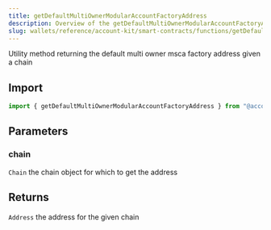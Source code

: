 ```yaml
---
title: getDefaultMultiOwnerModularAccountFactoryAddress
description: Overview of the getDefaultMultiOwnerModularAccountFactoryAddress method
slug: wallets/reference/account-kit/smart-contracts/functions/getDefaultMultiOwnerModularAccountFactoryAddress
---
```


Utility method returning the default multi owner msca factory address given a chain

## Import

```ts
import { getDefaultMultiOwnerModularAccountFactoryAddress } from "@account-kit/smart-contracts";
```

## Parameters

### chain

`Chain`
the chain object for which to get the address

## Returns

`Address`
the address for the given chain
